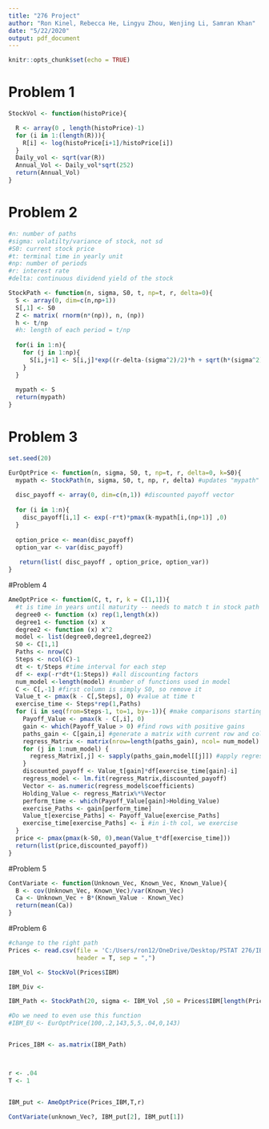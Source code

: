 ---
title: "276 Project"
author: "Ron Kinel, Rebecca He, Lingyu Zhou, Wenjing Li, Samran Khan"
date: "5/22/2020"
output: pdf_document
---

```{r setup, include=FALSE}
knitr::opts_chunk$set(echo = TRUE)
```


# Problem 1

```{r p1}
StockVol <- function(histoPrice){

  R <- array(0 , length(histoPrice)-1)
  for (i in 1:(length(R))){
    R[i] <- log(histoPrice[i+1]/histoPrice[i])
  }
  Daily_vol <- sqrt(var(R))
  Annual_Vol <- Daily_vol*sqrt(252)
  return(Annual_Vol)
}


```


# Problem 2

```{r p2}
#n: number of paths
#sigma: volatilty/variance of stock, not sd
#S0: current stock price
#t: terminal time in yearly unit
#np: number of periods
#r: interest rate
#delta: continuous dividend yield of the stock

StockPath <- function(n, sigma, S0, t, np=t, r, delta=0){
  S <- array(0, dim=c(n,np+1))
  S[,1] <- S0
  Z <- matrix( rnorm(n*(np)), n, (np))
  h <- t/np 
  #h: length of each period = t/np
  
  for(i in 1:n){
    for (j in 1:np){
      S[i,j+1] <- S[i,j]*exp((r-delta-(sigma^2)/2)*h + sqrt(h*(sigma^2))*Z[i,j])
    }
  }
  
  mypath <- S
  return(mypath)
}

```


# Problem 3

```{r p3}
set.seed(20)

EurOptPrice <- function(n, sigma, S0, t, np=t, r, delta=0, k=S0){
  mypath <- StockPath(n, sigma, S0, t, np, r, delta) #updates "mypath" from problem 2 with new values.
  
  disc_payoff <- array(0, dim=c(n,1)) #discounted payoff vector
  
  for (i in 1:n){
    disc_payoff[i,1] <- exp(-r*t)*pmax(k-mypath[i,(np+1)] ,0)
  }
  
  option_price <- mean(disc_payoff)
  option_var <- var(disc_payoff)
  
   return(list( disc_payoff , option_price, option_var))
}

```

#Problem 4

```{r}
AmeOptPrice <- function(C, t, r, k = C[1,1]){
  #t is time in years until maturity -- needs to match t in stock path function?
  degree0 <- function (x) rep(1,length(x)) 
  degree1 <- function (x) x
  degree2 <- function (x) x^2
  model <- list(degree0,degree1,degree2) 
  S0 <- C[1,1]
  Paths <- nrow(C)
  Steps <- ncol(C)-1
  dt <- t/Steps #time interval for each step
  df <- exp(-r*dt*(1:Steps)) #all discounting factors
  num_model <-length(model) #number of functions used in model
  C <- C[,-1] #first column is simply S0, so remove it 
  Value_t <- pmax(k - C[,Steps], 0) #value at time t
  exercise_time <- Steps*rep(1,Paths)
  for (i in seq(from=Steps-1, to=1, by=-1)){ #make comparisons starting from the last two column
    Payoff_Value <- pmax(k - C[,i], 0) 
    gain <- which(Payoff_Value > 0) #find rows with positive gains
    paths_gain <- C[gain,i] #generate a matrix with current row and column
    regress_Matrix <- matrix(nrow=length(paths_gain), ncol= num_model)
    for (j in 1:num_model) {
      regress_Matrix[,j] <- sapply(paths_gain,model[[j]]) #apply regression on current matrix
    }
    discounted_payoff <- Value_t[gain]*df[exercise_time[gain]-i]
    regress_model <- lm.fit(regress_Matrix,discounted_payoff)
    Vector <- as.numeric(regress_model$coefficients)   
    Holding_Value <- regress_Matrix%*%Vector
    perform_time <- which(Payoff_Value[gain]>Holding_Value)
    exercise_Paths <- gain[perform_time]
    Value_t[exercise_Paths] <- Payoff_Value[exercise_Paths]
    exercise_time[exercise_Paths] <- i #in i-th col, we exercise
  }
  price <- pmax(pmax(k-S0, 0),mean(Value_t*df[exercise_time]))
  return(list(price,discounted_payoff))
}
```


#Problem 5

```{r p5}

ContVariate <- function(Unknown_Vec, Known_Vec, Known_Value){
  B <- cov(Unknown_Vec, Known_Vec)/var(Known_Vec)
  Ca <- Unknown_Vec + B*(Known_Value - Known_Vec)
  return(mean(Ca))
}

```

#Problem 6

```{r p6}
#change to the right path
Prices <- read.csv(file = 'C:/Users/ron12/OneDrive/Desktop/PSTAT 276/IBM-MSFT-HAS.csv', 
                   header = T, sep = ",")

IBM_Vol <- StockVol(Prices$IBM)

IBM_Div <- 

IBM_Path <- StockPath(20, sigma <- IBM_Vol ,S0 = Prices$IBM[length(Prices$IBM)] , 1 ,12,.06,0)

#Do we need to even use this function
#IBM_EU <- EurOptPrice(100,.2,143,5,5,.04,0,143)


Prices_IBM <- as.matrix(IBM_Path)



r <- .04
T <- 1


IBM_put <- AmeOptPrice(Prices_IBM,T,r)

ContVariate(unknown_Vec?, IBM_put[2], IBM_put[1])
```













